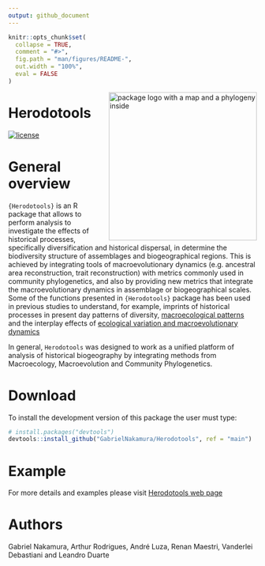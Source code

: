 ```yaml
---
output: github_document
---
```


<!-- README.md is generated from README.Rmd. Please edit that file -->

```r
knitr::opts_chunk$set(
  collapse = TRUE,
  comment = "#>",
  fig.path = "man/figures/README-",
  out.width = "100%",
  eval = FALSE
)
```

<img src="man/figures/logo_herodotools.png" alt="package logo with a map and a phylogeny inside" width="300px" align="right"/>

# Herodotools

<!-- [![CRAN_Status_Badge](https://www.r-pkg.org/badges/version/FishPhyloMaker)](https://cran.r-project.org/package=FishPhyloMaker) -->

<!-- [![DOI](https://zenodo.org/badge/336899540.svg)](https://zenodo.org/badge/latestdoi/336899540) -->

[![license](https://img.shields.io/github/license/mashape/apistatus.svg)](https://choosealicense.com/licenses/mit/)

# General overview

`{Herodotools}` is an R package that allows to perform analysis to investigate the effects of historical processes, specifically diversification
    and historical dispersal, in determine the biodiversity structure of assemblages and biogeographical regions. This is achieved by integrating 
    tools of macroevolutionary dynamics (e.g. ancestral area reconstruction, trait reconstruction) with metrics commonly used in community phylogenetics,
    and also by providing new metrics that integrate the macroevolutionary dynamics in assemblage or biogeographical scales. Some of the functions
    presented in `{Herodotools}` package has been used in previous studies to understand, for example, imprints of historical processes in present
    day patterns of diversity, [macroecological patterns](https://academic.oup.com/biolinnean/article-abstract/134/1/57/6297962) and the interplay effects of [ecological variation and macroevolutionary dynamics](https://onlinelibrary.wiley.com/doi/full/10.1002/ece3.8476#:~:text=We%20found%20that%20environmentally%20heterogeneous,diet%20transitions%20in%20sigmodontine%20rodents.)
    
In general, `Herodotools` was designed to work as a unified platform of analysis of historical biogeography by integrating methods from Macroecology, Macroevolution and Community Phylogenetics.

# Download 

To install the development version of this package the user must type:

```.r
# install.packages("devtools")
devtools::install_github("GabrielNakamura/Herodotools", ref = "main")
```

# Example

For more details and examples please visit [Herodotools web page](https://gabrielnakamura.github.io/Herodotools/)

# Authors

Gabriel Nakamura, Arthur Rodrigues, André Luza, Renan Maestri, Vanderlei Debastiani and Leandro Duarte



